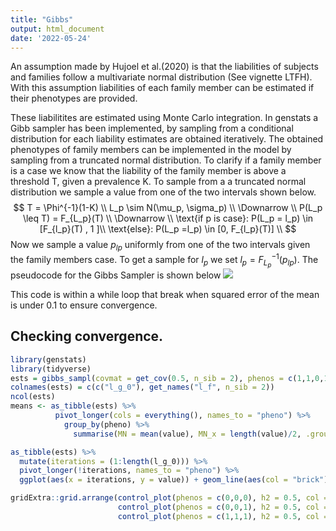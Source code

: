 ```yaml
---
title: "Gibbs"
output: html_document
date: '2022-05-24'
---
```



An assumption made by Hujoel et al.(2020) is that the liabilities of subjects and families follow a multivariate normal distribution (See vignette LTFH). With this assumption liabilities of each family member can be estimated if their phenotypes are provided. 

These liabilitites are estimated using Monte Carlo integration. In genstats a Gibb sampler has been implemented, by sampling from a conditional distribution for each liability estimates are obtained iteratively. The obtained phenotypes of family members can be implemented in the model by sampling from a truncated normal distribution.
To clarify if a family member is a case we know that the liability of the family member is above a threshold T, given a prevalence K. To sample from a a truncated normal distribution we sample a value from one of the two intervals shown below.
$$
T = \Phi^{-1}(1-K) \\
L_p \sim N(\mu_p, \sigma_p) \\
\Downarrow
\\
P(L_p \leq T) = F_{L_p}(T) \\
\Downarrow
\\
\text{if p is case}: P(L_p = l_p) \in [F_{l_p}(T) , 1 ]\\
\text{else}: P(L_p =l_p) \in [0, F_{l_p}(T)] \\
$$
Now we sample a value $p_{lp}$ uniformly from one of the two intervals given the family members case. To get a sample for $l_p$ we set $l_p = F_{L_p}^{-1}(p_{lp})$.
The pseudocode for the Gibbs Sampler is shown below
![](Pseudocode.png)

This code is within a while loop that break when squared error of the mean is under 0.1 to ensure convergence.

## Checking convergence.

```r
library(genstats)
library(tidyverse)
ests = gibbs_sampl(covmat = get_cov(0.5, n_sib = 2), phenos = c(1,1,0,1,0), K = 0.05, start_run = 500, all_est = TRUE)
colnames(ests) = c(c("l_g_0"), get_names("l_f", n_sib = 2))
ncol(ests)
means <- as_tibble(ests) %>% 
          pivot_longer(cols = everything(), names_to = "pheno") %>% 
            group_by(pheno) %>% 
              summarise(MN = mean(value), MN_x = length(value)/2, .groups = "keep")

as_tibble(ests) %>% 
  mutate(iterations = (1:length(l_g_0))) %>%
  pivot_longer(!iterations, names_to = "pheno") %>% 
  ggplot(aes(x = iterations, y = value)) + geom_line(aes(col = "brick")) + geom_hline(data = means, aes(yintercept = MN)) + facet_wrap(~pheno) + geom_label(data = means, aes(x = MN_x, label=round(MN,digits = 3), y=MN -0.1), size = 2.5, vjust = "top")
```


```r
gridExtra::grid.arrange(control_plot(phenos = c(0,0,0), h2 = 0.5, col = "blue"),
                        control_plot(phenos = c(0,0,1), h2 = 0.5, col = "blue"),
                        control_plot(phenos = c(1,1,1), h2 = 0.5, col = "red"))
```


